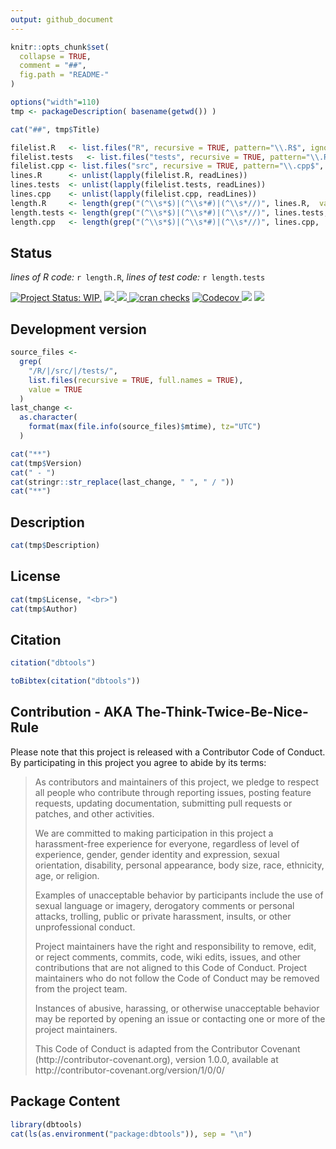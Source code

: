```yaml
---
output: github_document
---
```



```r
knitr::opts_chunk$set(
  collapse = TRUE,
  comment = "##",
  fig.path = "README-"
)
```


```r
options("width"=110)
tmp <- packageDescription( basename(getwd()) )
```


```r
cat("##", tmp$Title)
```



```r
filelist.R   <- list.files("R", recursive = TRUE, pattern="\\.R$", ignore.case = TRUE, full.names = TRUE)
filelist.tests   <- list.files("tests", recursive = TRUE, pattern="\\.R$", ignore.case = TRUE, full.names = TRUE)
filelist.cpp <- list.files("src", recursive = TRUE, pattern="\\.cpp$", ignore.case = TRUE, full.names = TRUE)
lines.R      <- unlist(lapply(filelist.R, readLines))
lines.tests  <- unlist(lapply(filelist.tests, readLines))
lines.cpp    <- unlist(lapply(filelist.cpp, readLines))
length.R     <- length(grep("(^\\s*$)|(^\\s*#)|(^\\s*//)", lines.R,  value = TRUE, invert = TRUE))
length.tests <- length(grep("(^\\s*$)|(^\\s*#)|(^\\s*//)", lines.tests,  value = TRUE, invert = TRUE))
length.cpp   <- length(grep("(^\\s*$)|(^\\s*#)|(^\\s*//)", lines.cpp,  value = TRUE, invert = TRUE))
```






## Status


*lines of R code:* `r length.R`, *lines of test code:* `r length.tests`

[![Project Status: WIP.](https://www.repostatus.org/badges/latest/wip.svg)](http://www.repostatus.org/#wip)
<a href="https://travis-ci.org/petermeissner/dbtools">
<img src="https://api.travis-ci.org/petermeissner/dbtools.svg?branch=master">
<a/>
<a href="https://cran.r-project.org/package=dbtools">
<img src="http://www.r-pkg.org/badges/version/dbtools">
</a>
[![cran checks](https://cranchecks.info/badges/summary/reshape)](https://cran.r-project.org/web/checks/check_results_reshape.html)
<a href="https://codecov.io/gh/petermeissner/dbtools">
<img src="https://codecov.io/gh/petermeissner/dbtools/branch/master/graph/badge.svg" alt="Codecov" />
</a>
<img src="http://cranlogs.r-pkg.org/badges/grand-total/dbtools">
<img src="http://cranlogs.r-pkg.org/badges/dbtools">





## Development version

```r
source_files <- 
  grep(
    "/R/|/src/|/tests/",
    list.files(recursive = TRUE, full.names = TRUE), 
    value = TRUE
  )
last_change <- 
  as.character(
    format(max(file.info(source_files)$mtime), tz="UTC")
  )
```


```r
cat("**")
cat(tmp$Version)
cat(" - ")
cat(stringr::str_replace(last_change, " ", " / "))
cat("**")
```

## Description

```r
cat(tmp$Description)
```


## License

```r
cat(tmp$License, "<br>")
cat(tmp$Author)
```




## Citation


```r
citation("dbtools")
```


```r
toBibtex(citation("dbtools"))
```




## Contribution - AKA The-Think-Twice-Be-Nice-Rule

Please note that this project is released with a Contributor Code of Conduct. By participating in this project you agree to abide by its terms:

> As contributors and maintainers of this project, we pledge to respect all people who 
contribute through reporting issues, posting feature requests, updating documentation,
submitting pull requests or patches, and other activities.
> 
> We are committed to making participation in this project a harassment-free experience for
everyone, regardless of level of experience, gender, gender identity and expression,
sexual orientation, disability, personal appearance, body size, race, ethnicity, age, or religion.
> 
> Examples of unacceptable behavior by participants include the use of sexual language or
imagery, derogatory comments or personal attacks, trolling, public or private harassment,
insults, or other unprofessional conduct.
> 
> Project maintainers have the right and responsibility to remove, edit, or reject comments,
commits, code, wiki edits, issues, and other contributions that are not aligned to this 
Code of Conduct. Project maintainers who do not follow the Code of Conduct may be removed 
from the project team.
> 
> Instances of abusive, harassing, or otherwise unacceptable behavior may be reported by 
opening an issue or contacting one or more of the project maintainers.
> 
> This Code of Conduct is adapted from the Contributor Covenant 
(http://contributor-covenant.org), version 1.0.0, available at 
http://contributor-covenant.org/version/1/0/0/





## Package Content


```r
library(dbtools)
cat(ls(as.environment("package:dbtools")), sep = "\n")
```

